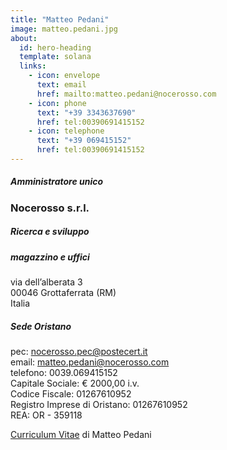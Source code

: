 ```yaml
---
title: "Matteo Pedani"
image: matteo.pedani.jpg
about:
  id: hero-heading
  template: solana
  links:
    - icon: envelope
      text: email
      href: mailto:matteo.pedani@nocerosso.com
    - icon: phone
      text: "+39 3343637690"
      href: tel:00390691415152
    - icon: telephone
      text: "+39 069415152"
      href: tel:00390691415152
---
```


::: {#hero-heading}
##### Amministratore unico

### Nocerosso s.r.l.

##### Ricerca e sviluppo

##### magazzino e uffici

via dell'alberata 3\
00046 Grottaferrata (RM)\
Italia

##### Sede Oristano

pec: [nocerosso.pec\@postecert.it](mailto:nocerosso.pec@postecert.it)\
email: [matteo.pedani\@nocerosso.com](mailto:matteo.pedani@nocerosso.com)\
telefono: 0039.069415152\
Capitale Sociale: € 2000,00 i.v.\
Codice Fiscale: 01267610952\
Registro Imprese di Oristano: 01267610952\
REA: OR - 359118\
:::

[Curriculum Vitae](cv.html) di Matteo Pedani
